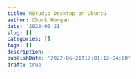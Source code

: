 ```yaml
---
title: RStudio Desktop on Ubuntu
author: Chuck Horgan
date: '2022-06-21'
slug: []
categories: []
tags: []
description: ~
publishDate: '2022-06-21T17:01:12-04:00'
draft: true
---
```


